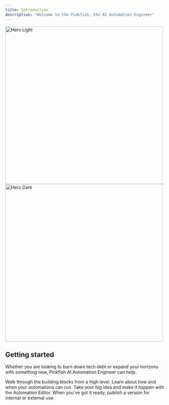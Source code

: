 ```yaml
---
title: Introduction
description: "Welcome to the Pinkfish, the AI Automation Engineer"
---
```


<img
  className="block dark:hidden"
  src="/images/hero2.png"
  alt="Hero Light"
  width="500"
/>
<img
  className="hidden dark:block"
  src="/images/hero2.png"
  alt="Hero Dark"
  width="500"
/>

## Getting started

Whether you are looking to burn down tech debt or expand your horizons with something new, Pinkfish AI Automation Engineer can help. 

<CardGroup cols={2}>
  <Card title="Concepts" icon="bolt" href="/essentials/automations">
    Walk through the building blocks from a high level.
  </Card>
  <Card title="Triggering" icon="rocket" href="/essentials/publishing">
    Learn about how and when your automations can run.
  </Card>
  <Card title="Building" icon="bolt" href="/essentials/automations">
    Take your big idea and make it happen with the Automation Editor.
  </Card>
  <Card title="Publishing" icon="rocket" href="/essentials/publishing">
    When you've got it ready, publish a version for internal or external use.
  </Card>
</CardGroup>


